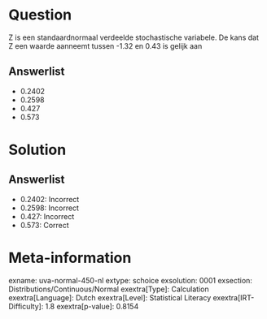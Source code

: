 Question
========

Z is een standaardnormaal verdeelde stochastische variabele. De kans dat
Z een waarde aanneemt tussen -1.32 en 0.43 is gelijk aan

Answerlist
----------

* 0.2402
* 0.2598
* 0.427
* 0.573

Solution
========

Answerlist
----------

* 0.2402: Incorrect
* 0.2598: Incorrect
* 0.427: Incorrect
* 0.573: Correct

Meta-information
================
exname: uva-normal-450-nl
extype: schoice
exsolution: 0001
exsection: Distributions/Continuous/Normal
exextra[Type]: Calculation
exextra[Language]: Dutch
exextra[Level]: Statistical Literacy
exextra[IRT-Difficulty]: 1.8
exextra[p-value]: 0.8154
